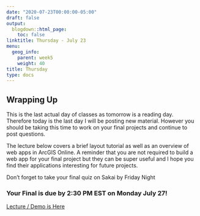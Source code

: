 ```yaml
---
date: "2020-07-23T00:00:00-05:00"
draft: false
output:
  blogdown::html_page:
    toc: false
linktitle: Thursday - July 23
menu:
  geog_info:
    parent: week5
    weight: 40
title: Thursday
type: docs
---
```


## Wrapping Up

This is the last actual day of classes as tomorrow is a reading day. Therefore today is the last day I will be posting new material. However you should be taking this time to work on your final projects and continue to post questions.

The lecture below covers a brief layout tutorial as well as an overview of web apps in ArcGIS Online. A reminder that you are not required to build a web app for your final project but they can be super useful and I hope you find their applications interesting for future projects.

Don't forget to take your final quiz on Sakai by Friday Night

### Your Final is due by 2:30 PM EST on Monday July 27!

[Lecture / Demo is Here](https://unc.zoom.us/rec/play/v5V5JOGu-mk3HtWW4wSDBvUoW9S4famshykWqaEMxE_jU3IGMFulN-MSYepq8P4oX8LPX2QGtU11G_4w)
